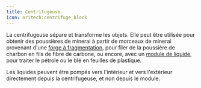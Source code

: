 ```yaml
---
title: Centrifugeuse
icon: oritech:centrifuge_block
---
```


La centrifugeuse sépare et transforme les objets. Elle peut être utilisée pour obtenir des poussières de minerai à partir de morceaux de minerai provenant d'une [forge à fragmentation](../processing/fragment_forge), pour filer de la poussière de charbon en fils de fibre de carbone, ou encore, avec un [module de liquide](../processing/addons), pour traiter le pétrole ou le blé en feuilles de plastique.

Les liquides peuvent être pompés vers l'intérieur et vers l'extérieur directement depuis la centrifugeuse, et non depuis le module.
